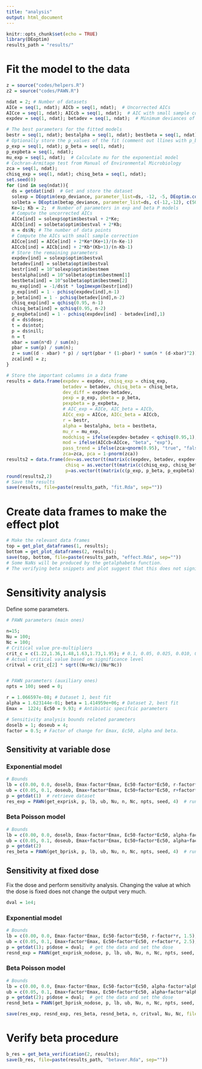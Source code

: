 ```yaml
---
title: "analysis"
output: html_document
---
```


```r
knitr::opts_chunk$set(echo = TRUE)
library(DEoptim)
results_path = "results/"
```

# Fit the model to the data

```r
z = source("codes/helpers.R")
z2 = source("codes/PAWN.R")

ndat = 2; # Number of datasets
AICe = seq(1, ndat); AICb = seq(1, ndat);  # Uncorrected AICs
AICce = seq(1, ndat); AICcb = seq(1, ndat);  # AIC with small sample correction
expdev = seq(1, ndat); betadev = seq(1, ndat);  # Minimum deviances of the models

# The best parameters for the fitted models
bestr = seq(1, ndat); bestalpha = seq(1, ndat); bestbeta = seq(1, ndat);
# Optionally store the p_values of the fit (comment out llines with p_beta and p_exp)
p_exp = seq(1, ndat); p_beta = seq(1, ndat);
p_expbeta = seq(1, ndat);
mu_exp = seq(1, ndat);  # Calculate mu for the exponential model
# Cochran-Armitage test from Manual of Environmental Microbiology
zca = seq(1, ndat);
chisq_exp = seq(1, ndat); chisq_beta = seq(1, ndat);
set.seed(0)
for (ind in seq(ndat)){
  ds = getdat(ind)  # Get and store the dataset
  solexp = DEoptim(exp_deviance, parameter_list=ds, -12, -5, DEoptim.control(trace = 50));  # Fit the exponential solution
  solbeta = DEoptim(betap_deviance, parameter_list=ds, c(-12,-12), c(50, 50), DEoptim.control(trace = 50));  # Fit the beta Poisson model
  Ke=1; Kb = 2;  # Number of parameters in exp and beta P models
  # Compute the uncorrected AICs
  AICe[ind] = solexp$optim$bestval + 2*Ke;
  AICb[ind] = solbeta$optim$bestval + 2*Kb;
  n = ds$N; # The number of data points
  # Compute the AICs with small sample correction
  AICce[ind] = AICe[ind] + 2*Ke*(Ke+1)/(n-Ke-1)
  AICcb[ind] = AICb[ind] + 2*Kb*(Kb+1)/(n-Kb-1)
  # Store the remaining parameters
  expdev[ind] = solexp$optim$bestval
  betadev[ind] = solbeta$optim$bestval
  bestr[ind] = 10^solexp$optim$bestmem
  bestalpha[ind] = 10^solbeta$optim$bestmem[1]
  bestbeta[ind] = 10^solbeta$optim$bestmem[2]
  mu_exp[ind] = -1/ds$t * log1mexpm(bestr[ind])
  p_exp[ind] = 1 - pchisq(expdev[ind],n-1)
  p_beta[ind] = 1 - pchisq(betadev[ind],n-2)
  chisq_exp[ind] = qchisq(0.95, n-1)
  chisq_beta[ind] = qchisq(0.95, n-2)
  p_expbeta[ind] = 1 - pchisq(expdev[ind] - betadev[ind],1)
  d = ds$dose;
  t = ds$ntot;
  p = ds$nill;
  n = t
  xbar = sum(n*d) / sum(n);
  pbar = sum(p) / sum(n);
  z = sum((d - xbar) * p) / sqrt(pbar * (1-pbar) * sum(n * (d-xbar)^2));
  zca[ind] = z;
}

# Store the important columns in a data frame
results = data.frame(expdev = expdev, chisq_exp = chisq_exp,
                     betadev = betadev, chisq_beta = chisq_beta,
                     dev_diff = expdev-betadev,
                     pexp = p_exp, pbeta = p_beta,
                     pexpbeta = p_expbeta,
                     # AIC_exp = AICe, AIC_beta = AICb,
                     AICc_exp = AICce, AICc_beta = AICcb,
                     r = bestr,
                     alpha = bestalpha, beta = bestbeta,
                     mu_r = mu_exp,
                     modchisq = ifelse(expdev-betadev < qchisq(0.95,1), "exp", "beta"),
                     mod = ifelse(AICcb<AICce, "beta", "exp"),
                     pass_trend = ifelse(zca>qnorm(0.95), "true", "false"),
                     zca=zca, pca = 1-pnorm(zca))
results2 = data.frame(dev=as.vector(t(matrix(c(expdev, betadev, expdev-betadev), 2, 3))),
                      chisq = as.vector(t(matrix(c(chisq_exp, chisq_beta, c(3.84,3.84)), 2, 3))),
                      p=as.vector(t(matrix(c(p_exp, p_beta, p_expbeta), 2, 3))))
round(results2,2)
# Save the results
save(results, file=paste(results_path, "fit.Rda", sep=""))
```

# Create data frames to make the effect plot

```r
# Make the relevant data frames
top = get_plot_dataframes(1, results);
bottom = get_plot_dataframes(2, results);
save(top, bottom, file=paste(results_path, "effect.Rda", sep=""))
# Some NaNs will be produced by the getalphabeta function.
# The verifying beta snippets and plot suggest that this does not significantly alter conclusions.
```

# Sensitivity analysis

Define some parameters.
```r

# PAWN parameters (main ones)

n=15;
Nu = 100;
Nc = 100;
# Critical value pre-multipliers
crit_c = c(1.22,1.36,1.48,1.63,1.73,1.95); # 0.1, 0.05, 0.025, 0.010, 0.005, 0.001
# Actual critical value based on significance level
critval = crit_c[2] * sqrt((Nu+Nc)/(Nu*Nc))


# PAWN parameters (auxiliary ones)
npts = 100; seed = 0;

r = 1.066597e-08; # Dataset 1, best fit
alpha = 1.623144e-01; beta = 1.414959e+06; # Dataset 2, best fit
Emax =  1224; Ec50 = 9.93; # Antibiotic specifcic parameters

# Sensitivity analysis bounds related parameters
doselb = 1; doseub = 4;
factor = 0.5; # Factor of change for Emax, Ec50, alpha and beta.
```

## Sensitivity at variable dose

### Exponential model
```r
# Bounds
lb = c(0.00, 0.0, doselb, Emax-factor*Emax, Ec50-factor*Ec50, r-factor*r, 1.5);
ub = c(0.05, 0.1, doseub, Emax+factor*Emax, Ec50+factor*Ec50, r+factor*r, 2.5);
p = getdat(1)  # retrieve dataset
res_exp = PAWN(get_exprisk, p, lb, ub, Nu, n, Nc, npts, seed, 4)  # run sensitivity analysis
```

### Beta Poisson model
```r
# Bounds
lb = c(0.00, 0.0, doselb, Emax-factor*Emax, Ec50-factor*Ec50, alpha-factor*alpha, beta-factor*beta, 2);
ub = c(0.05, 0.1, doseub, Emax+factor*Emax, Ec50+factor*Ec50, alpha+factor*alpha, beta+factor*beta, 3);
p = getdat(2)
res_beta = PAWN(get_bprisk, p, lb, ub, Nu, n, Nc, npts, seed, 4)  # run sensitivity analysis
```

## Sensitivity at fixed dose

Fix the dose and perform sensitivity analysis. Changing the value at which the dose is fixed does not change the output very much.
```r
dval = 1e4;
```

### Exponential model

```r
# Bounds
lb = c(0.00, 0.0, Emax-factor*Emax, Ec50-factor*Ec50, r-factor*r, 1.5);
ub = c(0.05, 0.1, Emax+factor*Emax, Ec50+factor*Ec50, r+factor*r, 2.5);
p = getdat(1); p$dose = dval;  # get the data and set the dose
resnd_exp = PAWN(get_exprisk_nodose, p, lb, ub, Nu, n, Nc, npts, seed, 4) # run sensitivity analysis
```

### Beta Poisson model

```r
# Bounds
lb = c(0.00, 0.0, Emax-factor*Emax, Ec50-factor*Ec50, alpha-factor*alpha, beta-factor*beta, 2);
ub = c(0.05, 0.1, Emax+factor*Emax, Ec50+factor*Ec50, alpha+factor*alpha, beta+factor*beta, 3);
p = getdat(2); p$dose = dval;  # get the data and set the dose
resnd_beta = PAWN(get_bprisk_nodose, p, lb, ub, Nu, n, Nc, npts, seed, 2)
```

```r
save(res_exp, resnd_exp, res_beta, resnd_beta, n, critval, Nu, Nc, file=paste(results_path, "sens.Rda", sep=""))
```

# Verify beta procedure

```r
b_res = get_beta_verification(2, results);
save(b_res, file=paste(results_path, "betaver.Rda", sep=""))
```